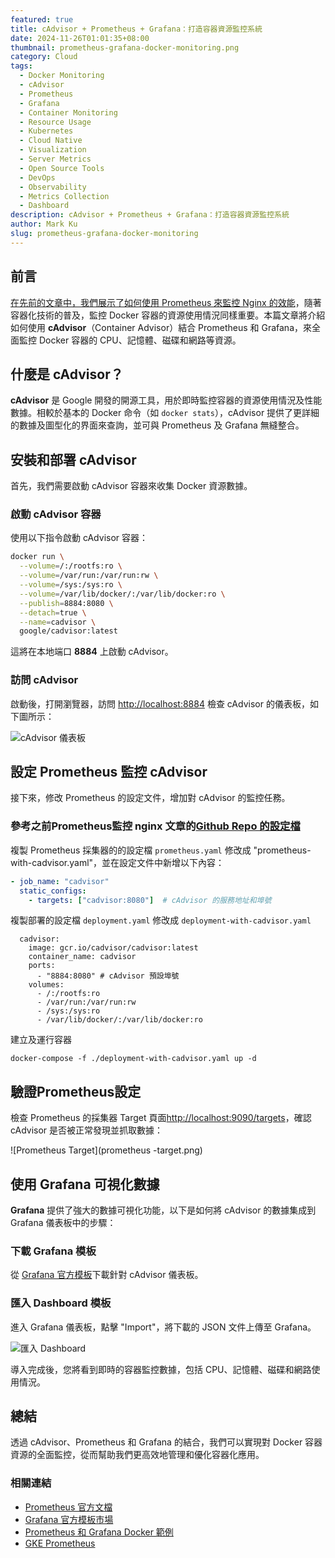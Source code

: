 ```yaml
---
featured: true
title: cAdvisor + Prometheus + Grafana：打造容器資源監控系統
date: 2024-11-26T01:01:35+08:00
thumbnail: prometheus-grafana-docker-monitoring.png
category: Cloud
tags:
  - Docker Monitoring
  - cAdvisor
  - Prometheus
  - Grafana
  - Container Monitoring
  - Resource Usage
  - Kubernetes
  - Cloud Native
  - Visualization
  - Server Metrics
  - Open Source Tools
  - DevOps
  - Observability
  - Metrics Collection
  - Dashboard
description: cAdvisor + Prometheus + Grafana：打造容器資源監控系統
author: Mark Ku
slug: prometheus-grafana-docker-monitoring
---
```

## 前言

[在先前的文章中，我們展示了如何使用 Prometheus 來監控 Nginx 的效能](https://blog.markkulab.net/prometheus-monitoring-nginx-requests/)，隨著容器化技術的普及，監控 Docker 容器的資源使用情況同樣重要。本篇文章將介紹如何使用 **cAdvisor**（Container Advisor）結合 Prometheus 和 Grafana，來全面監控 Docker 容器的 CPU、記憶體、磁碟和網路等資源。

## 什麼是 cAdvisor？
**cAdvisor** 是 Google 開發的開源工具，用於即時監控容器的資源使用情況及性能數據。相較於基本的 Docker 命令（如 `docker stats`），cAdvisor 提供了更詳細的數據及圖型化的界面來查詢，並可與 Prometheus 及  Grafana 無縫整合。

## 安裝和部署 cAdvisor

首先，我們需要啟動 cAdvisor 容器來收集 Docker 資源數據。

### 啟動 cAdvisor 容器

使用以下指令啟動 cAdvisor 容器：

```bash
docker run \
  --volume=/:/rootfs:ro \
  --volume=/var/run:/var/run:rw \
  --volume=/sys:/sys:ro \
  --volume=/var/lib/docker/:/var/lib/docker:ro \
  --publish=8884:8080 \
  --detach=true \
  --name=cadvisor \
  google/cadvisor:latest
```

這將在本地端口 **8884** 上啟動 cAdvisor。

### 訪問 cAdvisor

啟動後，打開瀏覽器，訪問 [http://localhost:8884](http://localhost:8884) 檢查 cAdvisor 的儀表板，如下圖所示：

![cAdvisor 儀表板](cAdvisor.png)

## 設定 Prometheus 監控 cAdvisor

接下來，修改 Prometheus 的設定文件，增加對 cAdvisor 的監控任務。

### 參考之前Prometheus監控 nginx 文章的[Github Repo 的設定檔](https://github.com/markku636/Prometheus) 


複製 Prometheus 採集器的的設定檔 `prometheus.yaml` 修改成 "prometheus-with-cadvisor.yaml"，並在設定文件中新增以下內容：

```yaml
- job_name: "cadvisor"
  static_configs:
    - targets: ["cadvisor:8080"]  # cAdvisor 的服務地址和埠號
```
複製部署的設定檔 `deployment.yaml` 修改成 `deployment-with-cadvisor.yaml`

```
  cadvisor:
    image: gcr.io/cadvisor/cadvisor:latest
    container_name: cadvisor
    ports:
      - "8884:8080" # cAdvisor 預設埠號
    volumes:
      - /:/rootfs:ro
      - /var/run:/var/run:rw
      - /sys:/sys:ro
      - /var/lib/docker/:/var/lib/docker:ro    
```
建立及運行容器
```
docker-compose -f ./deployment-with-cadvisor.yaml up -d

```

## 驗證Prometheus設定
檢查 Prometheus 的採集器 Target 頁面[http://localhost:9090/targets](http://localhost:9090/targets)，確認 cAdvisor 是否被正常發現並抓取數據：

![Prometheus Target](prometheus -target.png)

## 使用 Grafana 可視化數據

**Grafana** 提供了強大的數據可視化功能，以下是如何將 cAdvisor 的數據集成到 Grafana 儀表板中的步驟：

### 下載 Grafana 模板

從 [Grafana 官方模板](https://grafana.com/grafana/dashboards/16314-docker-container-os-node-node-exporter-cadvisor/)下載針對 cAdvisor 儀表板。

### 匯入 Dashboard 模板

進入 Grafana 儀表板，點擊 "Import"，將下載的 JSON 文件上傳至 Grafana。

![匯入 Dashboard](dashboard.png)

導入完成後，您將看到即時的容器監控數據，包括 CPU、記憶體、磁碟和網路使用情況。

## 總結

透過 cAdvisor、Prometheus 和 Grafana 的結合，我們可以實現對 Docker 容器資源的全面監控，從而幫助我們更高效地管理和優化容器化應用。

### 相關連結

- [Prometheus 官方文檔](https://prometheus.io/docs/)
- [Grafana 官方模板市場](https://grafana.com/grafana/dashboards/)
- [Prometheus 和 Grafana Docker 範例](https://yunlzheng.gitbook.io/prometheus-book/part-ii-prometheus-jin-jie/exporter/commonly-eporter-usage/use-prometheus-monitor-container)
- [GKE Prometheus](https://hackmd.io/@tN16s2COSmCKkIg6NfGrUQ/HJ5JNYea2?utm_source=preview-mode&utm_medium=rec)
